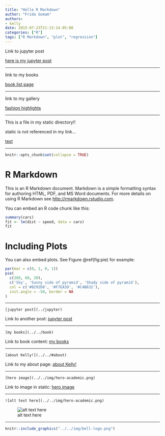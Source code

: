 ```yaml
---
title: "Hello R Markdown"
author: "Frida Gomam"
authors:
- kelly
date: 2015-07-23T21:13:14-05:00
categories: ["R"]
tags: ["R Markdown", "plot", "regression"]
---
```


Link to jupyter post

[here is my jupyter post](../jupyter)

---

link to my books

[book list page](../../book)

---

link to my gallery

[fashion highlights](../../#gallery)

---

This is a file in my static directory!!

static is not referenced in my link...

[text](../../img/hero-academic.png)

---

```r
knitr::opts_chunk$set(collapse = TRUE)
```

# R Markdown

This is an R Markdown document. Markdown is a simple formatting syntax for authoring HTML, PDF, and MS Word documents. For more details on using R Markdown see <http://rmarkdown.rstudio.com>.

You can embed an R code chunk like this:

```r
summary(cars)
fit <- lm(dist ~ speed, data = cars)
fit
```

# Including Plots

You can also embed plots. See Figure \@ref(fig:pie) for example:

```r
par(mar = c(0, 1, 0, 1))
pie(
  c(280, 60, 20),
  c('Sky', 'Sunny side of pyramid', 'Shady side of pyramid'),
  col = c('#0292D8', '#F7EA39', '#C4B632'),
  init.angle = -50, border = NA
)
```

---

`[jupyter post](../jupyter)`

Link to another post: [jupyter post](../jupyter)

---

`[my books](../../book)`

Link to book content: [my books](../../book)

---

`[about Kelly!](../../#about)`

Link to my about page: [about Kelly!](../../#about)

---

`[hero image](../../img/hero-academic.png)`

Link to image in static: [hero image](../../img/hero-academic.png)

---

`![alt text here](../../img/hero-academic.png)` 

![alt text here](../../img/hero-academic.png)

---

```r
knitr::include_graphics("../../img/bell-logo.png")
```

